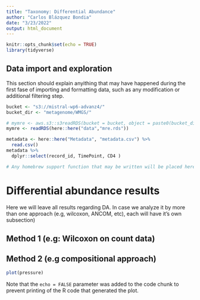 ```yaml
---
title: "Taxonomy: Differential Abundance"
author: "Carlos Blázquez Bondia"
date: "3/23/2022"
output: html_document
---
```


```r
knitr::opts_chunk$set(echo = TRUE)
library(tidyverse)
```

## Data import and exploration

This section should explain anyithing that may have happened during the first fase of importing and formatting data, such as any modification or additional filtering step.

```r
bucket <- "s3://mistral-wp6-advanz4/"
bucket_dir <- "metagenome/WMGS/"

# mymre <- aws.s3::s3readRDS(bucket = bucket, object = paste0(bucket_dir,"MREObject.rds"))
mymre <- readRDS(here::here("data","mre.rds"))

metadata <- here::here("Metadata", "metadata.csv") %>%
  read.csv()
metadata %>% 
  dplyr::select(record_id, TimePoint, CD4 )

```


```r
# Any homebrew support function that may be written will be placed here

```


# Differential abundance results

Here we will leave all results regarding DA. In case we analyze it by more than one approach (e.g, wilcoxon, ANCOM, etc), each will have it's own subsection)

## Method 1 (e.g: Wilcoxon on count data)

## Method 2 (e.g compositional approach)



```r
plot(pressure)
```

Note that the `echo = FALSE` parameter was added to the code chunk to prevent printing of the R code that generated the plot.
